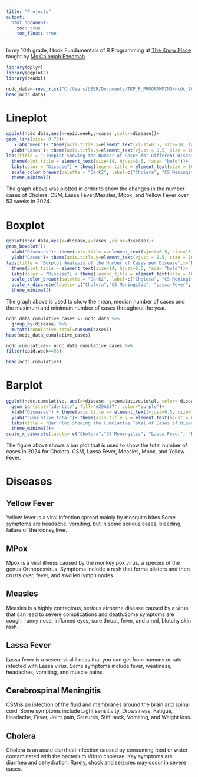 ---
title: "Projects"
output: 
  html_document:
    toc: true
    toc_float: true
---
In my 10th grade, I took Fundamentals of R Programming at [The Know Place](https://theknowplace.github.io) taught by [Ms Chiomah Ezeomah](https://chiomahezeomah.github.io).

```{r, include=FALSE}
library(dplyr)
library(ggplot2)
library(readxl)
```

```{r, include=FALSE}
ncdc_data<-read_xlsx("C:/Users/USER/Documents/TKP_R_PROGRAMMING/ncdc_2024.xlsx", sheet=1)
head(ncdc_data)
```

# Lineplot
```{r, echo=FALSE, warning=FALSE}
ggplot(ncdc_data,aes(x=epid.week,y=cases ,color=disease))+
geom_line(size= 0.75)+
   xlab("Week")+ theme(axis.title.x=element_text(vjust=0.5, size=10, face="bold"))+
  ylab("Cases")+ theme(axis.title.y=element_text(vjust = 0.5, size = 10, face = "bold"))+
labs(title = "Lineplot Showing the Number of Cases for Different Diseases")+
  theme(plot.title = element_text(size=14, hjust=0.5, face= "bold"))+
  labs(color = "Disease") + theme(legend.title = element_text(size = 10, face="bold", hjust = 0.5))+
  scale_color_brewer(palette = "Dark2", label=c("Cholera", "CS Meningitis", "Lassa Fever", "Measles", "Mpox", "Yellow Fever"))+
  theme_minimal()
```

The graph above was plotted in order to show the changes in the number cases of Cholera, CSM, Lassa Fever,Measles, Mpox, and Yellow Fever over 53 weeks in 2024.
   
# Boxplot
```{r, echo=FALSE}
ggplot(ncdc_data,aes(x=disease,y=cases ,color=disease))+
geom_boxplot()+
  xlab("Diseases")+ theme(axis.title.x=element_text(vjust=0.5, size=10, face="bold"))+
  ylab("Cases")+ theme(axis.title.y=element_text(vjust = 0.5, size = 10, face = "bold"))+
labs(title = "Boxplot Analysis of the Number of Cases per Disease",x="Disease",y="Cases")+
  theme(plot.title = element_text(size=14, hjust=0.5, face= "bold"))+
  labs(color = "Disease") + theme(legend.title = element_text(size = 10, face="bold", hjust = 0.5))+
  scale_color_brewer(palette = "Dark2", label=c("Cholera", "CS Meningitis", "Lassa Fever", "Measles", "Mpox", "Yellow Fever"))+
  scale_x_discrete(labels= c("Cholera","CS Meningitis", "Lassa Fever", "Measles","MPox","Yellow Fever"))+
  theme_minimal()
```

The graph above is used to show the mean, median number of cases and the maximum and minimum number of cases throughout the year.


```{r, include=FALSE}
ncdc_data_cumulative_cases <- ncdc_data %>%
  group_by(disease) %>%
  mutate(cumulative.total=cumsum(cases))
head(ncdc_data_cumulative_cases)
```

```{r, include=FALSE}
ncdc.cumulative<- ncdc_data_cumulative_cases %>%
filter(epid.week==53)
```

```{r,include=FALSE}
head(ncdc.cumulative)
```

# Barplot
```{r, echo=FALSE}
ggplot(ncdc.cumulative, aes(x=disease, y=cumulative.total, color= disease, fill= disease))+
  geom_bar(stat="identity", fill="#29AB87", color="purple")+
  xlab("Diseases") + theme(axis.title.x= element_text(vjust=0.5, size=10, face="bold"))+
  ylab("Cumulative Total")+ theme(axis.title.y = element_text(hjust = 0.5,size=10, face = "bold"))+
  labs(title = "Bar Plot Showing the Cumulative Total of Cases of Diseases") + theme(plot.title = element_text(size=14, hjust=0.5, face= "bold"))+
  theme_minimal()+
scale_x_discrete(labels= c("Cholera","CS Meningitis", "Lassa Fever", "Measles","MPox","Yellow Fever")) #+coord_flip()
```

The figure above shows a bar plot that is used to show the total number of cases in 2024 for Cholera, CSM, Lassa Fever, Measles, Mpox, and Yellow Fever.

# Diseases

## Yellow Fever
Yellow fever is a viral infection spread mainly by mosquito bites.Some symptoms are headache, vomiting, but in some serious cases, bleeding, failure of the kidney,liver.

## MPox
Mpox is a viral illness caused by the monkey pox virus, a species of the genus Orthopoxvirus. Symptoms include a rash that forms blisters and then crusts over, fever, and swollen lymph nodes. 

## Measles
Measles is a highly contagious, serious airborne disease caused by a virus that can lead to severe complications and death.Some symptoms are cough, runny nose, inflamed eyes, sore throat, fever, and a red, blotchy skin rash.

## Lassa Fever
Lassa fever is a severe viral illness that you can get from humans or rats infected with Lassa virus. Some symptoms include fever, weakness, headaches, vomiting, and muscle pains.

## Cerebrospinal Meningitis
CSM  is an infection of the fluid and membranes around the brain and spinal cord. Some symptoms include Light sensitivity, Drowsiness, Fatigue, Headache, Fever, Joint pain, Seizures, Stiff neck, Vomiting, and  Weight loss.

## Cholera
Cholera is an acute diarrheal infection caused by consuming food or water contaminated with the bacterium Vibrio cholerae. Key symptoms are diarrhea and dehydration. Rarely, shock and seizures may occur in severe cases.
